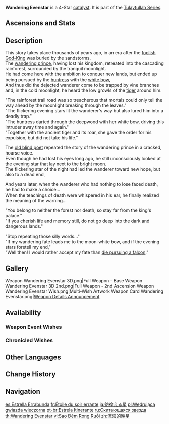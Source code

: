 {{Weapon Infobox
|title          = Wan&shy;der&shy;ing E&shy;ven&shy;star
|id             = 14416
|image          = <gallery>
Weapon Wandering Evenstar.png|Base
Weapon Wandering Evenstar 2nd.png|2nd Ascension
</gallery>
|type           = Catalyst
|quality        = 4
|base_atk       = 42
|2nd_stat_type  = Elemental Mastery
|2nd_stat       = 36
|series         = Tulaytullah
|releaseDate    = 2022-10-14
|obtain         = Weapon Event Wishes
|passive        = Wildling Nightstar
|effect         = The following effect will trigger every 10s: The equipping character will gain (var1)% of their [[Elemental Mastery]] as bonus [[ATK]] for 12s, with nearby party members gaining 30% of this buff for the same duration. Multiple instances of this weapon can allow this buff to stack. This effect will still trigger even if the character is not on the field.
|eff_rank1_var1 = 24
|eff_rank2_var1 = 30
|eff_rank3_var1 = 36
|eff_rank4_var1 = 42
|eff_rank5_var1 = 48
|eff_att1       = ATK
|eff_scale1     = Elemental Mastery
}}
{{Description|This was originally a device used by researchers to observe and perform calculations on celestial phenomena. It serves as a conduit and catalyst.}}
'''Wandering Evenstar''' is a 4-Star [[catalyst]]. It is part of the [[Tulaytullah Series]].

==Ascensions and Stats==
{{Weapon Ascensions and Stats
|ascendMat1 = Oasis Garden's Reminiscence
|ascendMat2 = Oasis Garden's Kindness
|ascendMat3 = Oasis Garden's Mourning
|ascendMat4 = Oasis Garden's Truth
|bossMat1   = Inactivated Fungal Nucleus
|bossMat2   = Dormant Fungal Nucleus
|bossMat3   = Robust Fungal Nucleus
|commonMat1 = Fungal Spores
|commonMat2 = Luminescent Pollen
|commonMat3 = Crystalline Cyst Dust
}}

==Description==
This story takes place thousands of years ago, in an era after the [[King Deshret|foolish God-King]] was buried by the sandstorms.<br>
The [[Faramarz|wandering prince]], having lost his kingdom, retreated into the cascading rainforest, surrounded by the tranquil moonlight.<br>
He had come here with the ambition to conquer new lands, but ended up being pursued by the [[Viridescent|huntress]] with the [[Hunter's Path|white bow]],<br>
And thus did the dejected wanderer come to be trapped by vine branches and, in the cold moonlight, he heard the low growls of the [[Viaghara|tiger]] around him.

"The rainforest trail road was so treacherous that mortals could only tell the way ahead by the moonlight breaking through the leaves."<br>
"The flickering evening stars lit the wanderer's way but also lured him into a deadly trap."<br>
"The huntress darted through the deepwood with her white bow, driving this intruder away time and again."<br>
"Together with the ancient tiger and its roar, she gave the order for his expulsion, but did not take his life."

The [[Old Blind Poet|old blind poet]] repeated the story of the wandering prince in a cracked, hoarse voice.<br>
Even though he had lost his eyes long ago, he still unconsciously looked at the evening star that lay next to the bright moon.<br>
The flickering star of the night had led the wanderer toward new hope, but also to a dead end,

And years later, when the wanderer who had nothing to lose faced death, he had to make a choice...<br>
When the teachings of death were whispered in his ear, he finally realized the meaning of the warning...

"You belong to neither the forest nor death, so stay far from the king's palace."<br>
"If you cherish life and memory still, do not go deep into the dark and dangerous lands."

"Stop repeating those silly words..."<br>
"If my wandering fate leads me to the moon-white bow, and if the evening stars foretell my end,"<br>
"Well then! I would rather accept my fate than [[Badanah|die pursuing a falcon]]."

==Gallery==
<gallery>
Weapon Wandering Evenstar 3D.png|Full Weapon - Base
Weapon Wandering Evenstar 3D 2nd.png|Full Weapon - 2nd Ascension
Weapon Wandering Evenstar Wish.png|Multi-Wish Artwork
Weapon Card Wandering Evenstar.png|[https://twitter.com/GenshinImpact/status/1580045598786396161 Weapon Details Announcement]
</gallery>

==Availability==
===Weapon Event Wishes===
{{Featured}}

===Chronicled Wishes===
{{Featured|chronicled=1}}
<!--
==Trivia==
-->
==Other Languages==
{{Other Languages
|1_en      = Wandering Evenstar
|1_zhs     = 流浪的晚星
|1_zhs_rm  = Liúlàng de Wǎnxīng
|1_zht     = 流浪的晚星
|1_zht_rm  = Liúlàng de Wǎnxīng
|1_zh_tl   = Wandering Evening-Star
|1_ja      = 彷徨える星
|1_ja_rm   = Samayoeru Hoshi
|1_ja_tl   = Wandering Star
|1_ko      = 방황하는 저녁별
|1_ko_tl   = Wandering Evening-Star
|1_es      = Estrella Errabunda
|1_es_tl   = Wandering Star
|1_fr      = Étoile du soir errante
|1_fr_tl   = Wandering Evening Star
|1_ru      = Скитающаяся звезда
|1_ru_tl   = Wandering Star
|1_th      = Wandering Evenstar
|1_vi      = Sao Đêm Rong Ruổi
|1_vi_tl   = 
|1_de      = Wandernder Abendstern
|1_de_tl   = Wandering Evenstar
|1_id      = Wandering Evenstar
|1_pt      = Estrela Itinerante
|1_pt_tl   = 
|1_tr      = Serseri Akşam Yıldızı
|1_tr_tl   = Rascal Evening Star
|1_it      = Astro del vespro errante
|1_it_tl   = Wandering Evening Star

|2_en      = Wildling Nightstar
|2_zhs     = 林野晚星
|2_zhs_rm  = Línyè Wǎnxīng
|2_zht     = 林野晚星
|2_zht_rm  = Línyè Wǎnxīng
|2_zh_tl   = 
|2_ja      = 林野の星
|2_ja_rm   = Rin'ya no Hoshi
|2_ja_tl   = Star of Forests and Fields
|2_ko      = 숲과 들<->의 저녁별
|2_ko_tl   = Evening Star of Forests and Fields
|2_es      = Estrella de la selva
|2_es_tl   = Star of the Forest
|2_fr      = Étoile de nuit sauvage
|2_fr_tl   = Wild Nightstar
|2_ru      = Звезда диких лесов
|2_ru_tl   = Star of the Wild Forests
|2_th      = Wildling Nightstar
|2_vi      = Sao Đêm Rừng Hoang
|2_vi_tl   = 
|2_de      = Nächtlicher Stern der Wildnis
|2_de_tl   = Nocturnal Star of Wildernis
|2_id      = Wildling Nightstar
|2_pt      = Estrela da Floresta Selvagem
|2_pt_tl   = 
|2_tr      = Ormandaki Gece Yıldızı
|2_tr_tl   = Night Star in the Forest
|2_it      = Stella della selva notturna
|2_it_tl   = Star of the Night Forest
}}

==Change History==
{{Change History|3.1}}

==Navigation== 
{{Weapons by Series Navbox|series=Tulaytullah}}
{{Weapon Navbox|Catalysts}}

[[es:Estrella Errabunda]]
[[fr:Étoile du soir errante]]
[[ja:彷徨える星]]
[[pl:Wędrująca gwiazda wieczorna]]
[[pt-br:Estrela Itinerante]]
[[ru:Скитающаяся звезда]]
[[th:Wandering Evenstar]]
[[vi:Sao Đêm Rong Ruổi]]
[[zh:流浪的晚星]]